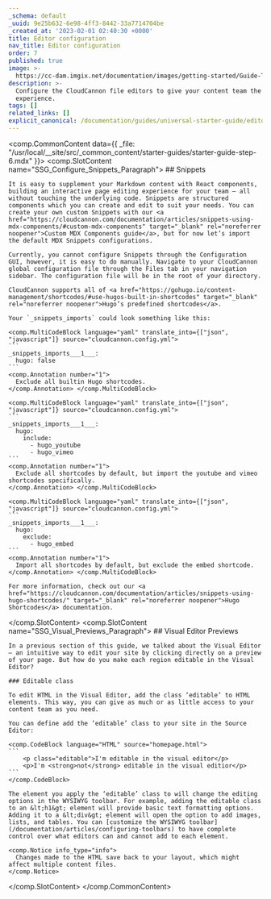 ```yaml
---
_schema: default
_uuid: 9e25b632-6e98-4ff3-8442-33a7714704be
_created_at: '2023-02-01 02:40:30 +0000'
title: Editor configuration
nav_title: Editor configuration
order: 7
published: true
image: >-
  https://cc-dam.imgix.net/documentation/images/getting-started/Guide-Thumbnails/CloudCannon-Getting-Started-Thumbnail-Hugo.png
description: >-
  Configure the CloudCannon file editors to give your content team the best
  experience.
tags: []
related_links: []
explicit_canonical: /documentation/guides/universal-starter-guide/editor-configuration/
---
```

<comp.CommonContent data={{ _file: "/usr/local/__site/src/_common_content/starter-guides/starter-guide-step-6.mdx" }}>
  <comp.SlotContent name="SSG_Configure_Snippets_Paragraph">
    ## Snippets

    It is easy to supplement your Markdown content with React components, building an interactive page editing experience for your team — all without touching the underlying code. Snippets are structured components which you can create and edit to suit your needs. You can create your own custom Snippets with our <a href="https://cloudcannon.com/documentation/articles/snippets-using-mdx-components/#custom-mdx-components" target="_blank" rel="noreferrer noopener">Custom MDX Components guide</a>, but for now let’s import the default MDX Snippets configurations.

    Currently, you cannot configure Snippets through the Configuration GUI, however, it is easy to do manually. Navigate to your CloudCannon global configuration file through the Files tab in your navigation sidebar. The configuration file will be in the root of your directory.

    CloudCannon supports all of <a href="https://gohugo.io/content-management/shortcodes/#use-hugos-built-in-shortcodes" target="_blank" rel="noreferrer noopener">Hugo’s predefined shortcodes</a>.

    Your `_snippets_imports` could look something like this:

    <comp.MultiCodeBlock language="yaml" translate_into={["json", "javascript"]} source="cloudcannon.config.yml">
    ```
    _snippets_imports___1___:
      hugo: false
    ```
    <comp.Annotation number="1">
      Exclude all builtin Hugo shortcodes.
    </comp.Annotation> </comp.MultiCodeBlock>
    
    <comp.MultiCodeBlock language="yaml" translate_into={["json", "javascript"]} source="cloudcannon.config.yml">
    ```
    _snippets_imports___1___:
      hugo:
        include:
          - hugo_youtube
          - hugo_vimeo
    ```
    <comp.Annotation number="1">
      Exclude all shortcodes by default, but import the youtube and vimeo shortcodes specifically.
    </comp.Annotation> </comp.MultiCodeBlock>
    
    <comp.MultiCodeBlock language="yaml" translate_into={["json", "javascript"]} source="cloudcannon.config.yml">
    ```
    _snippets_imports___1___:
      hugo:
        exclude:
          - hugo_embed
    ```
    <comp.Annotation number="1">
      Import all shortcodes by default, but exclude the embed shortcode.
    </comp.Annotation> </comp.MultiCodeBlock>

    For more information, check out our <a href="https://cloudcannon.com/documentation/articles/snippets-using-hugo-shortcodes/" target="_blank" rel="noreferrer noopener">Hugo Shortcodes</a> documentation.
  </comp.SlotContent>
  <comp.SlotContent name="SSG_Visual_Previews_Paragraph">
    ## Visual Editor Previews

    In a previous section of this guide, we talked about the Visual Editor — an intuitive way to edit your site by clicking directly on a preview of your page. But how do you make each region editable in the Visual Editor?

    ### Editable class

    To edit HTML in the Visual Editor, add the class ‘editable’ to HTML elements. This way, you can give as much or as little access to your content team as you need.

    You can define add the ‘editable’ class to your site in the Source Editor:

    <comp.CodeBlock language="HTML" source="homepage.html">
    ```
        <p class="editable">I'm editable in the visual editor</p>
        <p>I'm <strong>not</strong> editable in the visual editior</p>
    ```
    </comp.CodeBlock>

    The element you apply the ‘editable’ class to will change the editing options in the WYSIWYG toolbar. For example, adding the editable class to an &lt;h1&gt; element will provide basic text formatting options. Adding it to a &lt;div&gt; element will open the option to add images, lists, and tables. You can [customize the WYSIWYG toolbar](/documentation/articles/configuring-toolbars) to have complete control over what editors can and cannot add to each element.

    <comp.Notice info_type="info">
      Changes made to the HTML save back to your layout, which might affect multiple content files.
    </comp.Notice>
  </comp.SlotContent>
</comp.CommonContent>